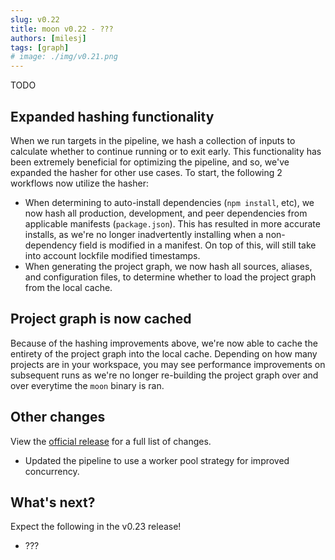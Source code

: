 ```yaml
---
slug: v0.22
title: moon v0.22 - ???
authors: [milesj]
tags: [graph]
# image: ./img/v0.21.png
---
```



TODO

<!--truncate-->

## Expanded hashing functionality

When we run targets in the pipeline, we hash a collection of inputs to calculate whether to continue
running or to exit early. This functionality has been extremely beneficial for optimizing the
pipeline, and so, we've expanded the hasher for other use cases. To start, the following 2 workflows
now utilize the hasher:

- When determining to auto-install dependencies (`npm install`, etc), we now hash all production,
  development, and peer dependencies from applicable manifests (`package.json`). This has resulted
  in more accurate installs, as we're no longer inadvertently installing when a non-dependency field
  is modified in a manifest. On top of this, will still take into account lockfile modified
  timestamps.
- When generating the project graph, we now hash all sources, aliases, and configuration files, to
  determine whether to load the project graph from the local cache.

## Project graph is now cached

Because of the hashing improvements above, we're now able to cache the entirety of the project graph
into the local cache. Depending on how many projects are in your workspace, you may see performance
improvements on subsequent runs as we're no longer re-building the project graph over and over
everytime the `moon` binary is ran.

## Other changes

View the
[official release](https://github.com/moonrepo/moon/releases/tag/%40moonrepo%2Fcli%400.22.0) for a
full list of changes.

- Updated the pipeline to use a worker pool strategy for improved concurrency.

## What's next?

Expect the following in the v0.23 release!

- ???
